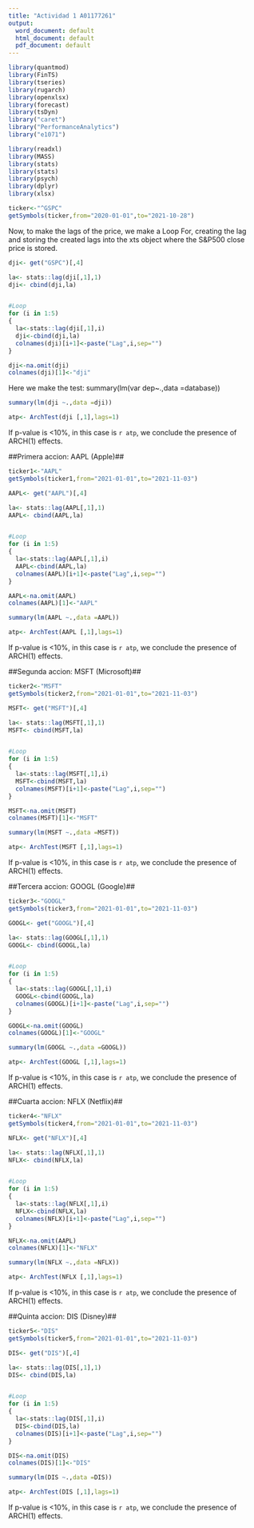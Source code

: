 ---
title: "Actividad 1 A01177261"
output:
  word_document: default
  html_document: default
  pdf_document: default
---
```{r include=FALSE}
library(quantmod)
library(FinTS)
library(tseries)
library(rugarch)
library(openxlsx)
library(forecast)
library(tsDyn)
library("caret")
library("PerformanceAnalytics")
library("e1071")
```


```{r}
library(readxl)
library(MASS)
library(stats)
library(stats)
library(psych)
library(dplyr)
library(xlsx)

```


```{r include=FALSE}
ticker<-"^GSPC"
getSymbols(ticker,from="2020-01-01",to="2021-10-28")
```

Now, to make the lags of the price, we make a Loop For, creating the lag and storing the created lags into the xts object where the S&P500 close price is stored. 

```{r}
dji<- get("GSPC")[,4]

la<- stats::lag(dji[,1],1)
dji<- cbind(dji,la)


#Loop
for (i in 1:5)
{
  la<-stats::lag(dji[,1],i)
  dji<-cbind(dji,la)
  colnames(dji)[i+1]<-paste("Lag",i,sep="")
}

dji<-na.omit(dji)
colnames(dji)[1]<-"dji"
```


Here we make the test:
summary(lm(var dep~.,data =database))
```{r}

summary(lm(dji ~.,data =dji))

```


```{r}

atp<- ArchTest(dji [,1],lags=1)

```

If p-value is <10%, in this case is `r atp`, we conclude the presence of ARCH(1) effects.


##Primera accion: AAPL (Apple)##
```{r include=FALSE}
ticker1<-"AAPL"
getSymbols(ticker1,from="2021-01-01",to="2021-11-03")
```


```{r}
AAPL<- get("AAPL")[,4]

la<- stats::lag(AAPL[,1],1)
AAPL<- cbind(AAPL,la)


#Loop
for (i in 1:5)
{
  la<-stats::lag(AAPL[,1],i)
  AAPL<-cbind(AAPL,la)
  colnames(AAPL)[i+1]<-paste("Lag",i,sep="")
}

AAPL<-na.omit(AAPL)
colnames(AAPL)[1]<-"AAPL"
```


```{r}

summary(lm(AAPL ~.,data =AAPL))

```


```{r}

atp<- ArchTest(AAPL [,1],lags=1)

```

If p-value is <10%, in this case is `r atp`, we conclude the presence of ARCH(1) effects.


##Segunda accion: MSFT (Microsoft)##
```{r include=FALSE}
ticker2<-"MSFT"
getSymbols(ticker2,from="2021-01-01",to="2021-11-03")
```


```{r}
MSFT<- get("MSFT")[,4]

la<- stats::lag(MSFT[,1],1)
MSFT<- cbind(MSFT,la)


#Loop
for (i in 1:5)
{
  la<-stats::lag(MSFT[,1],i)
  MSFT<-cbind(MSFT,la)
  colnames(MSFT)[i+1]<-paste("Lag",i,sep="")
}

MSFT<-na.omit(MSFT)
colnames(MSFT)[1]<-"MSFT"
```


```{r}

summary(lm(MSFT ~.,data =MSFT))

```


```{r}

atp<- ArchTest(MSFT [,1],lags=1)

```

If p-value is <10%, in this case is `r atp`, we conclude the presence of ARCH(1) effects.


##Tercera accion: GOOGL (Google)##
```{r include=FALSE}
ticker3<-"GOOGL"
getSymbols(ticker3,from="2021-01-01",to="2021-11-03")
```


```{r}
GOOGL<- get("GOOGL")[,4]

la<- stats::lag(GOOGL[,1],1)
GOOGL<- cbind(GOOGL,la)


#Loop
for (i in 1:5)
{
  la<-stats::lag(GOOGL[,1],i)
  GOOGL<-cbind(GOOGL,la)
  colnames(GOOGL)[i+1]<-paste("Lag",i,sep="")
}

GOOGL<-na.omit(GOOGL)
colnames(GOOGL)[1]<-"GOOGL"
```


```{r}

summary(lm(GOOGL ~.,data =GOOGL))

```


```{r}

atp<- ArchTest(GOOGL [,1],lags=1)

```

If p-value is <10%, in this case is `r atp`, we conclude the presence of ARCH(1) effects.


##Cuarta accion: NFLX (Netflix)##
```{r include=FALSE}
ticker4<-"NFLX"
getSymbols(ticker4,from="2021-01-01",to="2021-11-03")
```


```{r}
NFLX<- get("NFLX")[,4]

la<- stats::lag(NFLX[,1],1)
NFLX<- cbind(NFLX,la)


#Loop
for (i in 1:5)
{
  la<-stats::lag(NFLX[,1],i)
  NFLX<-cbind(NFLX,la)
  colnames(NFLX)[i+1]<-paste("Lag",i,sep="")
}

NFLX<-na.omit(AAPL)
colnames(NFLX)[1]<-"NFLX"
```


```{r}

summary(lm(NFLX ~.,data =NFLX))

```


```{r}

atp<- ArchTest(NFLX [,1],lags=1)

```

If p-value is <10%, in this case is `r atp`, we conclude the presence of ARCH(1) effects.


##Quinta accion: DIS (Disney)##
```{r include=FALSE}
ticker5<-"DIS"
getSymbols(ticker5,from="2021-01-01",to="2021-11-03")
```


```{r}
DIS<- get("DIS")[,4]

la<- stats::lag(DIS[,1],1)
DIS<- cbind(DIS,la)


#Loop
for (i in 1:5)
{
  la<-stats::lag(DIS[,1],i)
  DIS<-cbind(DIS,la)
  colnames(DIS)[i+1]<-paste("Lag",i,sep="")
}

DIS<-na.omit(DIS)
colnames(DIS)[1]<-"DIS"
```


```{r}

summary(lm(DIS ~.,data =DIS))

```


```{r}

atp<- ArchTest(DIS [,1],lags=1)

```

If p-value is <10%, in this case is `r atp`, we conclude the presence of ARCH(1) effects.

